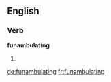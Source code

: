==English==

===Verb===
'''funambulating'''

# {{present participle of|funambulate}}

[[de:funambulating]]
[[fr:funambulating]]